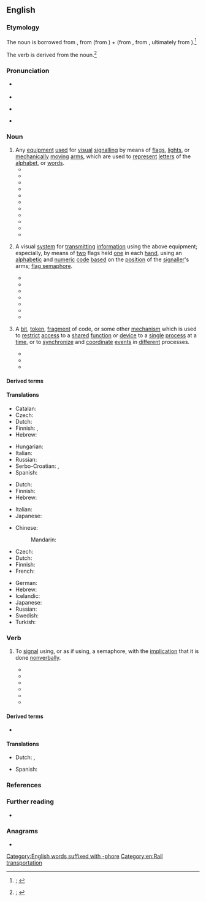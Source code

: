 {{also|Semaphore|sémaphore}}
==English==
{{was wotd|2020|February|22}}

===Etymology===
{{Wikipedia}}

{{root|en|ine-pro|*dʰyeh₂-|*bʰer-}}
The noun is borrowed from {{bor|en|fr|sémaphore}}, from {{der|en|grc|σῆμα|t=mark, sign, token}} (from {{der|en|ine-pro|*dʰyeh₂-|t=to notice}}) + {{der|en|fr|-phore}} (from {{der|en|grc|-φορος|pos=''suffix indicating a bearer or carrier''}}, from {{m|grc|φέρω|t=to bear, carry}}, ultimately from {{der|en|ine-pro|*bʰer-|t=to bear, carry}}).<ref>{{R:OED Online|pos=n|id=175547|date=March 2014|nodot=yes}}; {{R:Lexico|pos=n}}</ref>

The verb is derived from the noun.<ref>{{R:OED Online|pos=v|id=327983|date=March 2014|nodot=yes}}; {{R:Lexico|pos=v}}</ref>

===Pronunciation===
* {{a|RP}} {{IPA|en|/ˈsɛməfɔː/}}
* {{audio|en|En-uk-semaphore.oga|Audio (RP)}}
* {{a|GA}} {{IPA|en|/ˈsɛməˌfɔɹ/}}
* {{hyphenation|en|se|ma|phore}}

===Noun===
{{en-noun|~}}

# Any [[equipment]] [[used]] for [[visual]] [[signalling]] by means of [[flags]], [[lights]], or [[mechanically]] [[moving]] [[arms]], which are used to [[represent]] [[letters]] of the [[alphabet]], or [[words]].
#* {{quote-journal|en|title=Art. II.—''Thesaurus Græcæ Linguæ ab H. Stephano'' [Henry Stephens] ''constructus. Editio nova, auctior et emendatior.'' Vol. I. Partes I–IV. Londini, in ædibus Valpianis, 1815–1818. [book review]|editor={{w|William Gifford}}|magazine=[[w:Quarterly Review|The Quarterly Review]]|location=London|publisher=[[w:John Murray (publisher)|John Murray]],{{nb...|Albemarle Street}}|month=January|year=1820|volume=XXII|issue=XLIV|page=342|pageurl=https://books.google.com/books?id=c0DLdAkutkIC&pg=PA342|oclc=1009026207|passage=We must here take the liberty of expostulating with Sir [[w:Home Riggs Popham|Home [Riggs] Popham]] and the first Lord of the Admiralty, for having given to the telegraphic machine, invented by that gallant officer, the barbarous name of '''''Semaphore''''', instead of ''Sematophore'' or ''Semophore''—either of them ugly enough.|brackets=on}}
#* {{quote-journal|en|title=[Papers in Mechanics.] No. V. Improved Semaphore.|journal=[[w:Royal Society of Arts|Transactions of the Society, Instituted at London, for the Encouragement of Arts, Manufactures, and Commerce;{{nb...|with the Premiums in Offered in the Year 1821.}}]]|location=London|publisher=Sold by the housekeeper, at the Society’s House,{{nb...|in the Adelphi; and by all booksellers}}; printed by [[w:Thomas Curson Hansard|T[homas] C[urson] Hansard]],{{nb...|Peterborough-court, Fleet-street, London.}}|year=1821|volume=XXXIX|page=104|pageurl=https://books.google.com.sg/books?id=NtI-AQAAMAAJ&pg=RA2-PA104|oclc=1015453113|passage=The large {{smallcaps|Silver Medal}} of the Society was this Session voted to [[w:Nicholas Harris Nicolas|{{smallcaps|Nic[h]olas Harris Nicolas}}]], Esq. of the Inner Temple, for an Improvement on the {{smallcaps|Vertical '''Semaphore'''}}, and for his method of adapting a shifting Key to Telegraphic Communications, for the purpose of insuring their Secrecy. A Model of Mr. N's '''Semaphore''' has been placed in the Repository of the Society.}}
#* {{quote-journal|en|author=W. Thomas|title=[General Correspondence.] Night Signals.|journal=The United Service Journal, and Naval and Military Magazine|location=London|publisher={{w|Henry Colburn}} and [[w:Richard Bentley (publisher)|Richard Bentley]],{{nb...|New Burlington Street.}}|date=8 October 1831|volume_plain=part III|issue=35|page=392|pageurl=https://books.google.com/books?id=Zje9mrpngKAC&pg=PA392|oclc=933313799|passage=That the systems of telegraph and '''semaphore''' now in use are in a great measure use-''less'' by night, and totally so in a fog, cannot be doubted; and that a mode, both rapid and secret, would could be put into practice at small expense, in fact little more than the first cost, would be of essential utility to the Government of the country adopting it,  is equally true.}}
#* {{RQ:Clarke His Natural Life|volume=III|chapter=Running the Gauntlet|page=27|passage=The arms of the '''semaphore''' at the settlement were, in fact, gesticulating with comical vehemence.}}
#* {{quote-book|en|author=Albert J[ames] Myer|authorlink=Albert J. Myer|chapter=Semaphores|title=A Manual of Signals for the Use of Signal Officers in the Field,{{nb...|and for Military and Naval Students, Military Schools, etc.}}|location=Washington, D.C.|publisher=[[w:United States Government Publishing Office|Government Printing Office]]|year=1879|pages=193–194|pageurl=https://books.google.com/books?id=t11CAAAAYAAJ&pg=PA194|oclc=652297|passage=When, on long lines of stations, towers or other structures are used, it may be necessary, for greater speed, to sometimes employ '''semaphores''' for aerial telegraphy. [...] '''Semaphores''' consist of a post with arms. The arms starting with about three feet in length, to be increased one foot for every mile. These arms are made movable by ropes passing over wheels or pulleys, and moved by a crank below.}}
#* {{RQ:Kipling Land & Sea Tales|chapter=An Unqualified Pilot|page=68|passage=And so they went down, Jim steering by his father, turn for turn, over the Mayapur Bar, with the '''semaphores''' on each bank duly signalling the depth of water, [...]}}
#* {{quote-journal|en|title=The Wright Telegraph Railroad Signal|magazine=The Iron Age|location=New York, N.Y.|publisher=David Williams Company{{nb...|14–16 Park Place.}}|date=19 July 1906|volume=LXXVIII|page=139|pageurl=https://books.google.com/books?id=ldkcAQAAMAAJ&pg=PA139|column=2|oclc=8530952|passage=It is essentially an emergency device, primarily for use on single track railroads, and is intended to place the control of '''semaphores''' at the several stations under the control of the dispatcher. By means of this signal the dispatcher may throw a '''semaphore''' to "stop position" at any desired point, regardless of the condition of the operator's instrument at that station, that is whether or not the key of his instrument on the dispatcher's wire is open.}}
#* {{quote-book|en|author=F[rits] van der Gragt|title=Europe's Greatest Tramway Network: Tramways in the Rhein–Ruhr Area of Germany|series=Uitgaven van de Nederlandsche Vereeniging van Belangstellenden in het Spoor- en Tramwegwezen [Publications by the Dutch Association of People Interested in the Rail- and Tramway System]|seriesvolume=4|location=Leiden|publisher=[[w:Brill Publishers|E[vert] J[an] Brill]]|year=1968|page=128|pageurl=https://books.google.com/books?id=Nh8VAAAAIAAJ&pg=RA1-PA128|oclc=831362291|passage=Travelling by the rural tramway was quite an experience; the small car would bounce about on the bad track like a ship in a rough sea; at some places, there would even be genuine railway '''semaphore''' signals controlling the trams.}}
#* {{quote-book|en|author=Sten Thore|chapter=Messages, Images, and Robots|title=The Diversity, Complexity, and Evolution of High Tech Capitalism|location=Boston, Mass.; Dordrecht|publisher=[[w:Springer Science+Business Media|Kluwer Academic Publishers]]|year=1995|page=27|pageurl=https://books.google.com/books?id=Ng7dig5-rYwC&pg=PA27|isbn=978-0-7923-9639-0|passage=Innovations in the communications industry often means that existing media become obsolete. There are no '''semaphores''' any longer. ('''Semaphores''' were used by the French revolutionary armies in the late 1790's to relay information to Paris about their victories in the Savoy.)}}
#* {{quote-book|en|author=Terry Pratchett|authorlink=Terry Pratchett|title={{w|Going Postal}}|series=[[w:Discworld|A Discworld Novel]]|seriesvolume=33|location=London|publisher=[[w:Doubleday (publisher)|Doubleday]]|date=25 September 2004|isbn=978-0-385-60342-3|location2=London|publisher2=Corgi Books, {{w|Transworld Publishers}}|year2=2005 (2014 printing)|pages2=149–150|pageurl2=https://books.google.com/books?id=fEZ0Y-U5jC8C&pg=PA150|isbn2=978-0-552-16768-0|passage=He had got used to the clacks towers now. Sometimes it seemed as though every roof sprouted one. Most were the new shutter boxes installed by the Grand Trunk Company, but old-fashioned arm '''semaphores''' and even signal flags were still well in evidence.}}
#* {{quote-journal|en|date=2020 December 2|author=Paul Bigland|title=My weirdest and wackiest Rover yet|journal=Rail|page=67|text=Even so, there are only four others in my car after leaving the pretty station at [[Abergavenny]], a haven of old GWR '''semaphores'''.}}
# {{lb|en|figurative}} A visual [[system]] for [[transmit]]ting [[information]] using the above equipment; especially, by means of [[two]] flags held [[one]] in each [[hand]], using an [[alphabetic]] and [[numeric]] [[code]] [[based]] on the [[position]] of the [[signaller]]'s arms; [[flag semaphore]].
#* {{quote-journal|en|author=Charles Blackburn|title=XXXV. A Method of Determining the Number of Signals which Can be Made by the Modern Telegraphs.|editors={{w|David Brewster}}, [[w:Richard Taylor (editor)|Richard Taylor]], and [[w:Richard Phillips (chemist)|Richard Phillips]]|journal=[[w:Philosophical Magazine|The London and Edinburgh Philosophical Magazine and Journal of Science]]|location=London|publisher=Printed by Richard Taylor,{{nb...|Red Lion Court, Fleet Street}}, printer to the {{w|University of London}}; sold by [[w:Longmans|Longman, Rees, Orme, Brown, Green, and Longman]]; [''et al.'']|month=October|year=1834|volume=V (Third Series)|issue=28|page=241|pageurl=https://books.google.com/books?id=SpMOAAAAIAAJ&pg=PA241|oclc=230538090|passage=Its [the article's] object is to furnish a rule for determining the number of distinct signals which can be made by any '''semaphore''', whatever be the number of arms or indicators, of whatever be the number of positions of each arm. In the Cyclopædia of Rees, the number of signals which the '''semaphores''' of the line of communication between Paris and Landau were capable of making, is stated to be 823,543, which is no less than 1,274,608 fewer than the real number, an error not arising from the press, but from the principle of computation.}}
#* {{RQ:Doyle Memories and Adventures|chapter=Sidelights on Sherlock Holmes|page=110|passage=Buried treasures are naturally among the problems which have come to Mr. [[w:Sherlock Holmes|[Sherlock] Holmes]]. One genuine case was accompanied by a diagram here reproduced. [...] Each [[Indiaman]] in those days had its own '''semaphore''' code, and it is conjectured that the three marks upon the left are signals from a three-armed '''semaphore'''.}}
#* {{quote-book|en|author=Erinn Banting|title=Inventing the Telephone|series=Breakthrough Inventions|location=New York, N.Y.; Toronto, Ont.|publisher=Crabtree Publishing Company|year=2006|page=5|pageurl=https://books.google.com/books?id=nt3aurcvJkgC&pg=PT6|column=2|isbn=978-0-7787-2815-3|passage=A system of communication called '''semaphore''' uses flags or flashing lights to send messages over distances. [...] Code flags are less common today but are sometimes used by ships that have lost radio contact.}}
#* {{quote-book|en|author=Katherine Vaz|authorlink=Katherine Vaz|chapter=Lisbon Story|title=Our Lady of the Artichokes: And Other Portuguese-American Stories|location=Lincoln, Neb.; London|publisher={{w|University of Nebraska Press}}|year=2008|page=115|pageurl=https://books.google.com/books?id=5yHn7AgJmo8C&pg=PA115|isbn=978-0-8032-1790-4|passage=As always in Lisbon, my heart throbbed '''semaphores''' to call Tónio. }}
#* {{quote-book|en|author=Gene Weingarten|authorlink=Gene Weingarten|chapter=Remembering Harry|title=Old Dogs are the Best Dogs|location=New York, N.Y.|publisher={{w|Simon & Schuster}}|year=2008|page=4|pageurl=https://books.google.com/books?id=GOUMoGLf9tYC&pg=PA4|isbn=978-1-4165-6596-3|passage=Consider the wagging tail, the most basic '''semaphore''' in dog/human communication.}}
#* {{quote-book|en|author=Jonathan Balcombe|chapter=Communicating|title=Second Nature: The Inner Lives of Animals|location=New York, N.Y.|publisher=[[w:St. Martin's Press|St. Martin’s Press]]|year=2010|section=part II (Coexistence)|page=84|pageurl=https://books.google.com/books?id=PDB7THvmwdoC&pg=PA84|isbn=978-0-230-61362-1|passage='''Semaphore'''—a system of communicating over long distances by holding the arms or two flags in certain positions—is not a very efficient mode of communication for us. But for the Panamanian golden frog, '''semaphore''' is just the ticket. These frogs live near waterfalls, where the constant din renders vocal communication useless. [...] When they want to get someone else's attention, they flash pale patches of skin on their limbs or the webs between their toes.}}
#* {{quote-book|en|author=Bernard F. Dick|chapter=Worlds Elsewhere|title=The President’s Ladies: {{w|Jane Wyman}} and [[w:Nancy Reagan|Nancy Davis]]|location=Jackson, Miss.|publisher={{w|University Press of Mississippi}}|year=2014|page=215|pageurl=https://books.google.com/books?id=R_gaBwAAQBAJ&pg=PA215|isbn=978-1-61703-980-5|passage=For a half-hour episode, "The Long Shadow" was unusually complex, a web spun out of deception and equivocation that untangles when [[w:Ronald Reagan|[Ronald] Reagan]], transmitting his customized '''semaphores''' of concern (ridged brow, pursed lips, pained eyes), divulges the truth: [...]}}
# {{lb|en|computing}} A [[bit]], [[token]], [[fragment]] of code, or some other [[mechanism]] which is used to [[restrict]] [[access]] to a [[shared]] [[function]] or [[device]] to a [[single]] [[process]] at a [[time]], or to [[synchronize]] and [[coordinate]] [[event]]s in [[different]] processes.
#: {{ux|en|The thread increments the '''semaphore''' to prevent other threads from entering the [[critical section]] at the same time.}}
#* {{quote-book|en|author=P. Theodoropoulos|author2=G. Manis|author3=P. Tsanakas|author4=G. Papakonstantinou|chapter=Extending Synchronization PVM Mechanisms|editors=Arndt Bode, {{w|Jack Dongarra}}, Thomas Ludwig, and Vaidy Sunderam|title=Parallel Virtual Machine&nbsp;– EuroPVM ’96: Third European PVM Conference, Munich, Germany, October 7–9, 1996: Proceedings|series={{w|Lecture Notes in Computer Science}}|seriesvolume=1156|location=Berlin; Heidelberg|publisher=[[w:Springer Science+Business Media|Springer-Verlag]]|year=1996|page=315|pageurl=https://books.google.com/books?id=Zz42_Iw3nU4C&pg=PA315|isbn=978-3-540-61779-2|issn=0302-9743|passage=Several synchronization techniques have been proposed and many of them have been adopted by parallel and distributed operating systems or parallel programming platforms. [...] '''Semaphores''' represent another synchronization technique that is mainly used by traditional stand-alone operating systems.}}
#* {{quote-book|en|author=David Sklar|author2=Adam Trachtenberg|chapter=Variables|editor=Paula Ferguson|title=PHP Cookbook|location=Sebastopol, Calif.|publisher=[[w:O'Reilly Media|O’Reilly & Associates]]|year=2003|section=section 5.6 (Sharing Variables across Processes)|page=124|pageurl=https://books.google.com/books?id=iUfIqyAbIU4C&pg=PA124|isbn=978-1-56592-681-3|passage=A '''semaphore''' makes sure that the different processes don't step on each other's toes when they access the shared memory segment. Before a process can use the segment, it needs to get control of the '''semaphore'''. When it's done with the segment, it releases the '''semaphore''' for another process to grab.}}
#* {{quote-book|en|author=Timothy Mangan|chapter=L1/L2/L3 Memory Cache|title=Windows System Performance through Caching: 15 Ways Caching Improves System Performance|series=Inside the OS Series|location=Canton, Mass.|publisher=TMurgent Technologies|year=2012|page=22|pageurl=https://books.google.com/books?id=IrnXAwAAQBAJ&pg=PA22|isbn=978-1-105-87251-8|passage=It is up to the programmer to ensure that if one thread updates multiple dependent memory locations (for example, writing a string, or updating a table) that another thread might read, some protection is put in place to ensure that the two threads don't update and read at the same time. [...] Several techniques are used by programmers to prevent this, including locks, '''semaphores''', and mutexes.}}

====Derived terms====
{{col3|en
|flag semaphore
|semaphore plant
|semaphore signal
|[[semaphoretic]] {{qualifier|obsolete}}
|semaphoretical
|semaphoric
|semaphorin
|semaphorist
}}

====Translations====
{{trans-top|equipment used for visual signalling}}
{{trans-mid}}
{{trans-bottom}}

{{trans-top|visual system for transmitting information}}
* Catalan: {{t+|ca|semàfor|m}}
* Czech: {{t+|cs|semafor|m}}
* Dutch: {{t+|nl|semafoor|m}}
* Finnish: {{t|fi|opastin}}, {{t|fi|opastinjärjestelmä}}
* Hebrew: {{t+|he|סמפור|m|tr=semafor}}
{{trans-mid}}
* Hungarian: {{t+|hu|szemafor}}
* Italian: {{t+|it|semaforo}}
* Russian: {{t+|ru|семафо́р|m}}
* Serbo-Croatian: {{t|sh|се̏мафо̄р|m|sc=Cyrl}}, {{t+|sh|sȅmafōr|m}}
* Spanish: {{t+|es|semáforo}}
{{trans-bottom}}

{{trans-top|visual system for transmitting information using flags}}
* Dutch: {{t+|nl|semafoor|m}}
* Finnish: {{t|fi|lippuviittoilu}}
* Hebrew: {{t+|he|סמפור|m|tr=semafor}}
{{trans-mid}}
* Italian: {{t|it|semaforo marittimo|m}}
* Japanese: {{t|ja|手旗信号|tr=てばたしんがう, tebata shingō}}
{{trans-bottom}}

{{trans-top|mechanism used to restrict access to a shared function or device to a single process at a time}}
* Chinese:
*: Mandarin: {{t-needed|cmn}}
* Czech: {{t+|cs|semafor|m}}
* Dutch: {{t+|nl|semafoor|m}}
* Finnish: {{t+|fi|semafori}}
* French: {{t+|fr|sémaphore|m}}
{{trans-mid}}
* German: {{t|de|Semaphor|m}}
* Hebrew: {{t+|he|סמפור|m|tr=semafor}}
* Icelandic: {{t|is|veif|f}}
* Japanese: {{t|ja|セマフォ|tr=semafo}}
* Russian: {{t-needed|ru}}
* Swedish: {{t+|sv|semafor|c}}
* Turkish: {{t+|tr|semafor}}
{{trans-bottom}}

===Verb===
{{en-verb}}

# {{lb|en|ambitransitive|figurative}} To [[signal]] using, or as if using, a semaphore, with the [[implication]] that it is done [[nonverbally]].
#* {{quote-book|en|author=United States Hydrographic Office|authorlink=United States Hydrographic Office|chapter=Distant Signals|title={{w|International Code of Signals}}|edition=American|location=Washington, D.C.|publisher=[[w:United States Government Publishing Office|Government Printing Office]]|year=1907|section=part III|page=539|pageurl=https://books.google.com/books?id=AfwsAAAAYAAJ&pg=PA539|oclc=1022830887|passage=The person intending to '''Semaphore''' will make the International Code Signal VOX (I am going to '''Semaphore''' to you), and set his Semaphore at the alphabetical sign [...] with the Indicator out, and wait until the person to whom the Semaphore signal is to be made hoists his answering pennant {{smallcaps|close up}}. [...] The British method of '''Semaphoring''' by flags held in the hand which is shown in plate VIII is exactly the same as the British Movable Semaphore system, which has just been explained, the positions of the apparatus which denote the letters, numbers, and special signs being, it will be seen, identical in each case, and the only difference being in the apparatus employed.}}
#* {{RQ:London Hearts of Three|chapter=X|page=137|passage=These gunny-sack chaps are not animals or savages. Look, Henry! They are '''semaphoring'''! See that tree there, and that big one across the cañon. Watch the branches wave.}}
#* {{quote-book|en|author=Peter Hopkirk|authorlink=Peter Hopkirk|chapter=The Climactic Years|title=[[w:The Great Game (Peter Hopkirk book)|The Great Game: On Secret Service in High Asia]]|location=London|publisher=[[w:John Murray (publisher)|John Murray]]|year=1990|isbn=978-0-7195-4727-0|location2=Oxford, Oxfordshire|publisher2={{w|Oxford University Press}}|year2=2001|page2=478|pageurl2=https://books.google.com/books?id=1_41VGoCYU8C&pg=PA478|isbn2=978-0-19-280232-3|passage=Minutes later, unseen by the defenders, he '''semaphored''' back across the valley that he was going to make a fresh attempt.}}
#* {{quote-book|en|author=Elizabeth Elwood|chapter=Gilda Died for Love|title=A Black Tie Affair: And Other Mystery Stories|location=Lincoln, Neb.|publisher={{w|iUniverse}}|year=2008|page=113|pageurl=https://books.google.com/books?id=ymrSBAAAQBAJ&pg=PA113|isbn=978-0-595-71233-5|passage=Near the concession stand on the east side of the park, she saw two familiar figures sitting on a bench in the shade of a large oak. Her father hailed her, wildly '''semaphoring''' with his hot dog.}}
#* {{quote-book|en|author=Heather Menzies Jones|chapter=25|title=NanoMan|location=[Morrisville, N.C.]|publisher={{w|Lulu.com}}|year=2011|page=133|pageurl=https://books.google.com/books?id=XaiJAwAAQBAJ&pg=PA133|isbn=978-1-105-38755-5|passage=He can't hear what they're saying, but Jake is making angry movements with his hands and his taut posture '''semaphores''', even to Daniel, his distinct displeasure.}}
#* {{quote-journal|en|author=Ta-Nehisi Coates|authorlink=Ta-Nehisi Coates|title=Fear of a Black President|archiveurl=https://web.archive.org/web/20200103161728/https://www.theatlantic.com/magazine/archive/2012/09/fear-of-a-black-president/309064/|archivedate=3 January 2020|editor=[[w:James Bennet (journalist)|James Bennet]]|magazine={{w|The Atlantic}}|location=Washington, D.C.|publisher=The Atlantic Monthly Group|month=September|year=2012|issn=1072-7825|oclc=936540106|passage=[[w:Barack Obama|[Barack] Obama]] doesn't merely evince blackness; he uses his blackness to signal and court African Americans, '''semaphoring''' in a cultural dialect of our creation—crooning {{w|Al Green}} at the Apollo, name-checking [[w:Jeezy|Young Jeezy]], regularly appearing on the cover of black magazines, weighing the merits of {{w|Jay-Z}} versus {{w|Kanye West}}, being photo­graphed in the White House with a little black boy touching his hair.}}

====Derived terms====
* {{l|en|semaphoring|pos=adjective}}

====Translations====
{{trans-top|to signal using, or as if using, a semaphore}}
* Dutch: {{t+|nl|signaleren}}, {{t+|nl|seinen}}
{{trans-mid}}
* Spanish: {{t+|es|semáforo|m}}
{{trans-bottom}}

===References===
<references />

===Further reading===
* {{pedia}}

===Anagrams===
* {{anagrams|en|a=aeehmoprs|mesohepar}}

[[Category:English words suffixed with -phore]]
[[Category:en:Rail transportation]]
